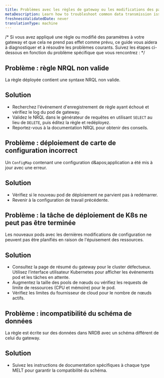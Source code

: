 ```yaml
---
title: Problèmes avec les règles de gateway ou les modifications des paramètres
metaDescription: Learn how to troubleshoot common data transmission issues related to with Pipeline Control gateway rule or settings changes.
freshnessValidatedDate: never
translationType: machine
---
```


/\* Si vous avez appliqué une règle ou modifié des paramètres à votre gateway et que cela ne prend pas effet comme prévu, ce guide vous aidera à diagnostiquer et à résoudre les problèmes courants. Suivez les étapes ci-dessous en fonction du problème spécifique que vous rencontrez : \*/

## Problème : règle NRQL non valide

La règle déployée contient une syntaxe NRQL non valide.

## Solution

* Recherchez l'événement d'enregistrement de règle ayant échoué et vérifiez le log du pod de gateway.
* Validez le NRQL dans le générateur de requêtes en utilisant `SELECT` au lieu de `DELETE`, puis éditez la règle et redéployez.
* Reportez-vous à la documentation NRQL pour obtenir des conseils.

## Problème : déploiement de carte de configuration incorrect

Un `ConfigMap` contenant une configuration d&amp;apos;application a été mis à jour avec une erreur.

## Solution

* Vérifiez si le nouveau pod de déploiement ne parvient pas à redémarrer.
* Revenir à la configuration de travail précédente.

## Problème : la tâche de déploiement de K8s ne peut pas être terminée

Les nouveaux pods avec les dernières modifications de configuration ne peuvent pas être planifiés en raison de l'épuisement des ressources.

## Solution

* Consultez la page de résumé du gateway pour le cluster défectueux. Utilisez l’interface utilisateur Kubernetes pour afficher les événements pod et les tâches en attente.
* Augmentez la taille des pools de nœuds ou vérifiez les requests de limite de ressources (CPU et mémoire) pour le pod.
* Vérifiez les limites du fournisseur de cloud pour le nombre de nœuds actifs.

## Problème : incompatibilité du schéma de données

La règle est écrite sur des données dans NRDB avec un schéma différent de celui du gateway.

## Solution

* Suivez les instructions de documentation spécifiques à chaque type MELT pour garantir la compatibilité du schéma.